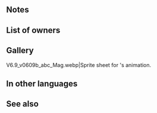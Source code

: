 {{Weapon Infobox
|tagid=SID_風呼びの根源
|intID=3256
|userVersion1=Closed
|userVersion2=Open
|exclusive=1
|weaponType=Blue Tome
|cost=400
|might=14
|range=2
|cooldown=-1
|effect=Accelerates Special trigger (cooldown count-1). At start of turn, if unit's HP ≥ 25%, grants Atk/Spd+6 and【Desperation】to unit for 1 turn. At start of combat, if unit's HP ≥ 25%, grants Atk/Spd+6 to unit during combat and inflicts penalty on foe's Spd/Res during combat = 11 - foe's max Special cooldown count value × 2. (Minimum penalty of 3. If foe does not have a Special skill, penalty = 3.)<br><br>【Desperation】<br>Grants the following effect for 1 turn: "If unit initiates combat, unit can make a follow-up attack before foe can counterattack."
|statModifiers=0,14,0,0,0
|required=Thoron;Shine
|properties=random_owner
}}
==Notes==
{{Bonuses}}
{{Desperation}}
{{Temporary buffs}}
{{Temporary debuffs}}
==List of owners==
{{Skill Hero List}}
==Gallery==
<gallery>
V6.9_v0609b_abc_Mag.webp|Sprite sheet for {{PAGENAME}}'s animation.
</gallery>
==In other languages==
{{OtherLanguages
|english=Wind Genesis
|japanese=風呼びの根源
|japaneseNotes=<i>[[Fireemblemwiki:Wind Caller's Genesis|Wind Caller's Genesis]]</i>
|german=Ur-Windrufer
|spanishEU=Génesis de viento
|spanishLA=Génesis de viento
|french=Genèse du vent
|italian=Genesi del vento
|chineseTW=喚風之根源
|portuguese=Gênese de vento
}}
==See also==
{{See also skills|cond=(Description LIKE '%【Desperation】%' OR Description LIKE '%at start of turn, if unit_s HP%grants%to unit for 1 turn%' OR Description LIKE '%at start of turn%grants Atk/Spd+%to unit for 1 turn%') AND Exclusive='1' OR Description LIKE '%=%foe_s max special cooldown count%'}}
{{Weapons Navbox}}